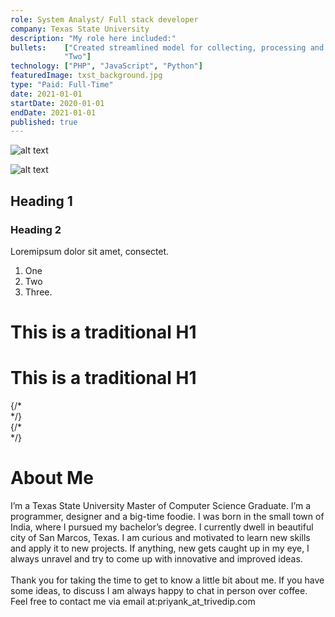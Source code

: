 ```yaml
---
role: System Analyst/ Full stack developer
company: Texas State University
description: "My role here included:" 
bullets:    ["Created streamlined model for collecting, processing and labeling, Bio-Signal data from human subjects for supervised learning.",
            "Two"]
technology: ["PHP", "JavaScript", "Python"]   
featuredImage: txst_background.jpg                             
type: "Paid: Full-Time"
date: 2021-01-01
startDate: 2020-01-01
endDate: 2021-01-01
published: true 
---
```


![alt text](img.jpg "Title")

![alt text](img.jpg "Title")

## Heading 1
### Heading 2

Loremipsum dolor sit amet, consectet.

1. One
2. Two
3. Three.
 
<h1 class="bg-gray-600 bg-blue">This is a traditional H1</h1>
<h1 class="bg-gray-600 text-gray-50">This is a traditional H1</h1>

<span className="flex flex-col md:flex-row space-y-10 md:space-y-0 flex-wrap relative z-30" >          
          <div className="self-center overflow-visible img-container shadow-xl bg-blue flex-shrink z-30" style={{flexBasis:'33%',flexShrink:'1'}} >
          {/* <div className="self-center overflow-visible img-container shadow-xl bg-blue"> */}
            <StaticImage imgClassName="img shadow-xl z-30" placeholder="blurred" src="img.jpg"></StaticImage>              
        </div> 
        {/* <div className="justify-end" > */}
        <div className="justify-end" >
        <div className="flex flex-col md:ml-20 text-xl justify-end">
            <h1 className="text-3xl mb-5 uppercase tracking-widest">About Me</h1>
            <div className="justify-end ">I’m a Texas State University Master of Computer Science Graduate. I’m a programmer, designer and a big-time foodie. I was born in the small town of India, where I pursued my bachelor’s degree. I currently dwell in beautiful city of San Marcos, Texas. I am curious and motivated to learn new skills and apply it to new projects. If anything, new gets caught up in my eye, I always unravel and try to come up with innovative and improved ideas. 
            <br/>
            <br/>
            Thank you for taking the time to get to know a little bit about me. If you have some ideas, to discuss I am always happy to chat in person over coffee. Feel free to contact me via email at:priyank_at_trivedip.com
            <br/>
            </div>              
        </div>
        </div>          
    </span>        